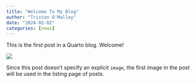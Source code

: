 ```yaml
---
title: "Welcome To My Blog"
author: "Tristan O'Malley"
date: "2024-02-02"
categories: [news]
---
```


This is the first post in a Quarto blog. Welcome!

![](thumbnail.jpg)

Since this post doesn't specify an explicit `image`, the first image in the post will be used in the listing page of posts.

